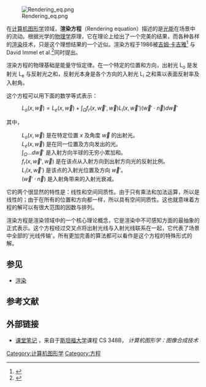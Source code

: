 [[Image:Rendering_eq.png|right]]

在[[计算机图形学|计算机图形学]]领域，'''渲染方程'''（Rendering equation）描述的是[[光|光]][[能量|能]]在场景中的流动。根据光学的[[物理学|物理学]]原理，它在理论上给出了一个完美的结果，而各种各样的[[渲染|渲染]]技术，只是这个理想结果的一个近似。渲染方程于1986被[[吉姆·卡吉雅|吉姆·卡吉雅]]<ref>{{Citation
  | last1 = Kajiya
  | first1 = James T.
  | title = The rendering equation
  | journal = Siggraph 1986
  | url = http://www.cse.chalmers.se/edu/year/2011/course/TDA361/2007/rend_eq.pdf
  | doi = 10.1145/15922.15902
  | year = 1986
  | pages = 143–150
  | isbn = 978-0-89791-196-2
  | accessdate = 2019-05-16
  | archive-date = 2021-04-14
  | archive-url = https://web.archive.org/web/20210414235829/http://www.cse.chalmers.se/edu/year/2011/course/TDA361/2007/rend_eq.pdf
  | dead-url = no
  }}</ref> 与 David Immel et al.<ref>{{Citation
  | last1 = Immel
  | first1 = David S.
  | last2 = Cohen
  | first2 = Michael F.
  | last3 = Greenberg
  | first3 = Donald P.
  | title = A radiosity method for non-diffuse environments
  | url = http://www0.cs.ucl.ac.uk/research/vr/Projects/VLF/vlfpapers/multi-pass_hybrid/Immel_D_S__A_Radiosity_Method_for_Non-Diffuse_Environments.pdf
  | journal = Siggraph 1986
  | doi = 10.1145/15922.15901
  | year = 1986
  | pages = 133
  | isbn = 978-0-89791-196-2
  | accessdate = 2019-05-16
  | archive-date = 2016-08-24
  | archive-url = https://web.archive.org/web/20160824073925/http://www0.cs.ucl.ac.uk/research/vr/Projects/VLF/vlfpapers/multi-pass_hybrid/Immel_D_S__A_Radiosity_Method_for_Non-Diffuse_Environments.pdf
  | dead-url = no
  }}</ref>同时提出。

渲染方程的物理基础是能量守恒定律。在一个特定的位置和方向，出射光 L<sub>o</sub> 是发射光 L<sub>e</sub> 与反射光之和，反射光本身是各个方向的入射光 L<sub>i</sub> 之和乘以表面反射率及入射角。

这个方程可以用下面的数学等式表示：

: <math>L_o(x, \vec w) = L_e(x, \vec w) + \int_\Omega f_r(x, \vec w', \vec w) L_i(x, \vec w') (\vec w' \cdot \vec n) d\vec w'</math>

其中，
: <math>L_o(x, \vec w)</math> 是在特定位置 <math>x</math> 及角度 <math>\vec w</math> 的出射光。
: <math>L_e(x, \vec w)</math> 是在同一位置及方向发出的光。
: <math>\int_\Omega ... d\vec w'</math> 是入射方向半球的无穷小累加和。
: <math>f_r(x, \vec w', \vec w)</math> 是在该点从入射方向到出射方向光的反射比例。
: <math>L_i(x, \vec w')</math> 是该点的入射光位置及方向 <math>\vec w'</math>。
: <math>(\vec w' \cdot \vec n)</math> 是入射角带来的入射光衰减。

它的两个很显然的特性是：线性和空间同质性。由于只有乘法和加法运算，所以是线性的；由于在所有的位置和方向都一样，所以具有空间同质性。这也就意味着方程的解可以有很大范围的因数与排列。

渲染方程是渲染领域中的一个核心理论概念，它是渲染中不可感知方面的最抽象的正式表示。这个方程经过交叉点将出射光线与入射光线联系在一起，它代表了场景中全部的'光线传输'。所有更加完善的算法都可以看作是这个方程的特殊形式的解。

==参见==
* [[渲染|渲染]]

==参考文献==
<references />

==外部链接==
* [http://graphics.stanford.edu/courses/cs348b-00/lectures/lecture12/ 课堂笔记] {{Wayback|url=http://graphics.stanford.edu/courses/cs348b-00/lectures/lecture12/ |date=20210413003328 }}，来自于[[斯坦福大学|斯坦福大学]]课程 CS 348B， ''计算机图形学：图像合成技术''

[[Category:计算机图形学|Category:计算机图形学]]
[[Category:方程|Category:方程]]